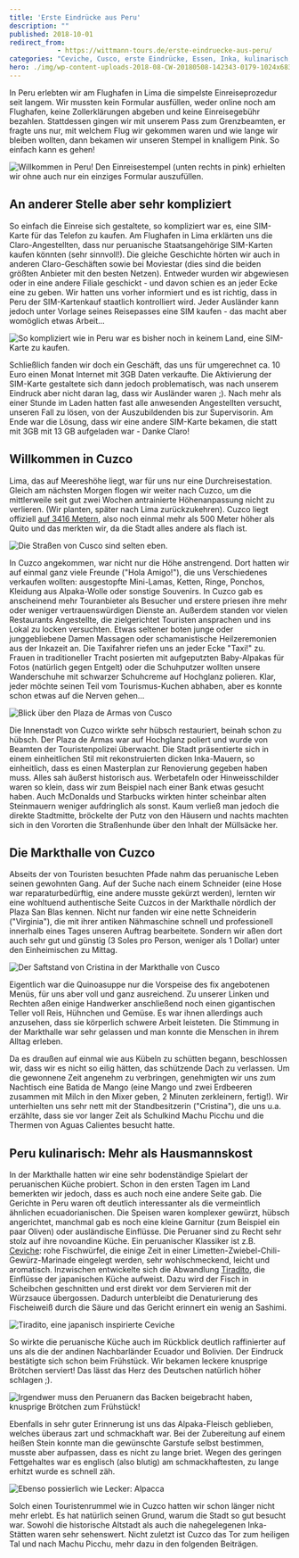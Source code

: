 ```yaml
---
title: 'Erste Eindrücke aus Peru'
description: ""
published: 2018-10-01
redirect_from: 
            - https://wittmann-tours.de/erste-eindruecke-aus-peru/
categories: "Ceviche, Cusco, erste Eindrücke, Essen, Inka, kulinarisch, Markt, Peru, Peru, Plaza de Armas"
hero: ./img/wp-content-uploads-2018-08-CW-20180508-142343-0179-1024x683.jpg
---
```

In Peru erlebten wir am Flughafen in Lima die simpelste Einreiseprozedur seit langem. Wir mussten kein Formular ausfüllen, weder online noch am Flughafen, keine Zollerklärungen abgeben und keine Einreisegebühr bezahlen. Stattdessen gingen wir mit unserem Pass zum Grenzbeamten, er fragte uns nur, mit welchem Flug wir gekommen waren und wie lange wir bleiben wollten, dann bekamen wir unseren Stempel in knalligem Pink. So einfach kann es gehen!

![Willkommen in Peru! Den Einreisestempel (unten rechts in pink) erhielten wir ohne auch nur ein einziges Formular auszufüllen.](http://wittmann-tours.de/wp-content/uploads/2018/08/IMG_2603-Edit-1024x714.jpg)

<!--more-->

## An anderer Stelle aber sehr kompliziert

So einfach die Einreise sich gestaltete, so kompliziert war es, eine SIM-Karte für das Telefon zu kaufen. Am Flughafen in Lima erklärten uns die Claro-Angestellten, dass nur peruanische Staatsangehörige SIM-Karten kaufen könnten (sehr sinnvoll!). Die gleiche Geschichte hörten wir auch in anderen Claro-Geschäften sowie bei Moviestar (dies sind die beiden größten Anbieter mit den besten Netzen). Entweder wurden wir abgewiesen oder in eine andere Filiale geschickt - und davon schien es an jeder Ecke eine zu geben. Wir hatten uns vorher informiert und es ist richtig, dass in Peru der SIM-Kartenkauf staatlich kontrolliert wird. Jeder Ausländer kann jedoch unter Vorlage seines Reisepasses eine SIM kaufen - das macht aber womöglich etwas Arbeit…

![So kompliziert wie in Peru war es bisher noch in keinem Land, eine SIM-Karte zu kaufen.](http://wittmann-tours.de/wp-content/uploads/2018/08/CW-20180827-172604-0662-1024x683.jpg)

Schließlich fanden wir doch ein Geschäft, das uns für umgerechnet ca. 10 Euro einen Monat Internet mit 3GB Daten verkaufte. Die Aktivierung der SIM-Karte gestaltete sich dann jedoch problematisch, was nach unserem Eindruck aber nicht daran lag, dass wir Ausländer waren ;). Nach mehr als einer Stunde im Laden hatten fast alle anwesenden Angestellten versucht, unseren Fall zu lösen, von der Auszubildenden bis zur Supervisorin. Am Ende war die Lösung, dass wir eine andere SIM-Karte bekamen, die statt mit 3GB mit 13 GB aufgeladen war - Danke Claro!

## Willkommen in Cuzco

Lima, das auf Meereshöhe liegt, war für uns nur eine Durchreisestation. Gleich am nächsten Morgen flogen wir weiter nach Cuzco, um die mittlerweile seit gut zwei Wochen antrainierte Höhenanpassung nicht zu verlieren. (Wir planten, später nach Lima zurückzukehren). Cuzco liegt offiziell [auf 3416 Metern](https://de.wikipedia.org/wiki/Cusco), also noch einmal mehr als 500 Meter höher als Quito und das merkten wir, da die Stadt alles andere als flach ist.

![Die Straßen von Cusco sind selten eben.](./img/wp-content-uploads-2018-08-CW-20180508-142343-0179-1024x683.jpg)

In Cuzco angekommen, war nicht nur die Höhe anstrengend. Dort hatten wir auf einmal ganz viele Freunde ("Hola Amigo!"), die uns Verschiedenes verkaufen wollten: ausgestopfte Mini-Lamas, Ketten, Ringe, Ponchos, Kleidung aus Alpaka-Wolle oder sonstige Souvenirs. In Cuzco gab es anscheinend mehr Touranbieter als Besucher und erstere priesen ihre mehr oder weniger vertrauenswürdigen Dienste an. Außerdem standen vor vielen Restaurants Angestellte, die zielgerichtet Touristen ansprachen und ins Lokal zu locken versuchten. Etwas seltener boten junge oder junggebliebene Damen Massagen oder schamanistische Heilzeremonien aus der Inkazeit an. Die Taxifahrer riefen uns an jeder Ecke "Taxi!" zu. Frauen in traditioneller Tracht posierten mit aufgeputzten Baby-Alpakas für Fotos (natürlich gegen Entgelt) oder die Schuhputzer wollten unsere Wanderschuhe mit schwarzer Schuhcreme auf Hochglanz polieren. Klar, jeder möchte seinen Teil vom Tourismus-Kuchen abhaben, aber es konnte schon etwas auf die Nerven gehen…

![Blick über den Plaza de Armas von Cusco](http://wittmann-tours.de/wp-content/uploads/2018/08/CW-20180506-133404-1948-HDR-1024x646.jpg)

Die Innenstadt von Cuzco wirkte sehr hübsch restauriert, beinah schon zu hübsch. Der Plaza de Armas war auf Hochglanz poliert und wurde von Beamten der Touristenpolizei überwacht. Die Stadt präsentierte sich in einem einheitlichen Stil mit rekonstruierten dicken Inka-Mauern, so einheitlich, dass es einen Masterplan zur Renovierung gegeben haben muss. Alles sah äußerst historisch aus. Werbetafeln oder Hinweisschilder waren so klein, dass wir zum Beispiel nach einer Bank etwas gesucht haben. Auch McDonalds und Starbucks wirkten hinter scheinbar alten Steinmauern weniger aufdringlich als sonst. Kaum verließ man jedoch die direkte Stadtmitte, bröckelte der Putz von den Häusern und nachts machten sich in den Vororten die Straßenhunde über den Inhalt der Müllsäcke her.

## Die Markthalle von Cuzco

Abseits der von Touristen besuchten Pfade nahm das peruanische Leben seinen gewohnten Gang. Auf der Suche nach einem Schneider (eine Hose war reparaturbedürftig, eine andere musste gekürzt werden), lernten wir eine wohltuend authentische Seite Cuzcos in der Markthalle nördlich der Plaza San Blas kennen. Nicht nur fanden wir eine nette Schneiderin ("Virginia"), die mit ihrer antiken Nähmaschine schnell und professionell innerhalb eines Tages unseren Auftrag bearbeitete. Sondern wir aßen dort auch sehr gut und günstig (3 Soles pro Person, weniger als 1 Dollar) unter den Einheimischen zu Mittag.

![Der Saftstand von Cristina in der Markthalle von Cusco](http://wittmann-tours.de/wp-content/uploads/2018/08/CW-20180505-120750-9941-1024x683.jpg)

Eigentlich war die Quinoasuppe nur die Vorspeise des fix angebotenen Menüs, für uns aber voll und ganz ausreichend. Zu unserer Linken und Rechten aßen einige Handwerker anschließend noch einen gigantischen Teller voll Reis, Hühnchen und Gemüse. Es war ihnen allerdings auch anzusehen, dass sie körperlich schwere Arbeit leisteten. Die Stimmung in der Markthalle war sehr gelassen und man konnte die Menschen in ihrem Alltag erleben.

Da es draußen auf einmal wie aus Kübeln zu schütten begann, beschlossen wir, dass wir es nicht so eilig hätten, das schützende Dach zu verlassen. Um die gewonnene Zeit angenehm zu verbringen, genehmigten wir uns zum Nachtisch eine Batida de Mango (eine Mango und zwei Erdbeeren zusammen mit Milch in den Mixer geben, 2 Minuten zerkleinern, fertig!). Wir unterhielten uns sehr nett mit der Standbesitzerin ("Cristina"), die uns u.a. erzählte, dass sie vor langer Zeit als Schulkind Machu Picchu und die Thermen von Aguas Calientes besucht hatte.

## Peru kulinarisch: Mehr als Hausmannskost

In der Markthalle hatten wir eine sehr bodenständige Spielart der peruanischen Küche probiert. Schon in den ersten Tagen im Land bemerkten wir jedoch, dass es auch noch eine andere Seite gab. Die Gerichte in Peru waren oft deutlich interessanter als die vermeintlich ähnlichen ecuadorianischen. Die Speisen waren komplexer gewürzt, hübsch angerichtet, manchmal gab es noch eine kleine Garnitur (zum Beispiel ein paar Oliven) oder ausländische Einflüsse. Die Peruaner sind zu Recht sehr stolz auf ihre novoandine Küche. Ein peruanischer Klassiker ist z.B. [Ceviche](https://de.wikipedia.org/wiki/Ceviche): rohe Fischwürfel, die einige Zeit in einer Limetten-Zwiebel-Chili-Gewürz-Marinade eingelegt werden, sehr wohlschmeckend, leicht und aromatisch. Inzwischen entwickelte sich die Abwandlung [Tiradito](https://en.wikipedia.org/wiki/Tiradito), die Einflüsse der japanischen Küche aufweist. Dazu wird der Fisch in Scheibchen geschnitten und erst direkt vor dem Servieren mit der Würzsauce übergossen. Dadurch unterbleibt die Denaturierung des Fischeiweiß durch die Säure und das Gericht erinnert ein wenig an Sashimi.

![Tiradito, eine japanisch inspirierte Ceviche](http://wittmann-tours.de/wp-content/uploads/2018/08/APC_1507-1024x768.jpg)

So wirkte die peruanische Küche auch im Rückblick deutlich raffinierter auf uns als die der andinen Nachbarländer Ecuador und Bolivien. Der Eindruck bestätigte sich schon beim Frühstück. Wir bekamen leckere knusprige Brötchen serviert! Das lässt das Herz des Deutschen natürlich höher schlagen ;).

![Irgendwer muss den Peruanern das Backen beigebracht haben, knusprige Brötchen zum Frühstück!](http://wittmann-tours.de/wp-content/uploads/2018/08/APC_1518-1024x768.jpg)

Ebenfalls in sehr guter Erinnerung ist uns das Alpaka-Fleisch geblieben, welches überaus zart und schmackhaft war. Bei der Zubereitung auf einem heißen Stein konnte man die gewünschte Garstufe selbst bestimmen, musste aber aufpassen, dass es nicht zu lange briet. Wegen des geringen Fettgehaltes war es englisch (also blutig) am schmackhaftesten, zu lange erhitzt wurde es schnell zäh.

![Ebenso possierlich wie Lecker: Alpacca](http://wittmann-tours.de/wp-content/uploads/2018/08/APC_1527-1024x768.jpg)

Solch einen Touristenrummel wie in Cuzco hatten wir schon länger nicht mehr erlebt. Es hat natürlich seinen Grund, warum die Stadt so gut besucht war. Sowohl die historische Altstadt als auch die nahegelegenen Inka-Stätten waren sehr sehenswert. Nicht zuletzt ist Cuzco das Tor zum heiligen Tal und nach Machu Picchu, mehr dazu in den folgenden Beiträgen.
